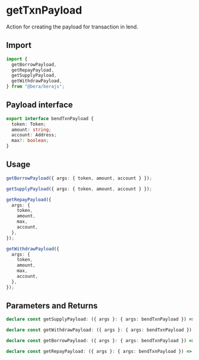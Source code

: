 # getTxnPayload

Action for creating the payload for transaction in lend.

## Import

```ts
import {
  getBorrowPayload,
  getRepayPayload,
  getSupplyPayload,
  getWithdrawPayload,
} from "@bera/berajs";
```

## Payload interface

```ts
export interface bendTxnPayload {
  token: Token;
  amount: string;
  account: Address;
  max?: boolean;
}
```

## Usage

```ts
getBorrowPayload({ args: { token, amount, account } });

getSupplyPayload({ args: { token, amount, account } });

getRepayPayload({
  args: {
    token,
    amount,
    max,
    account,
  },
});

getWithdrawPayload({
  args: {
    token,
    amount,
    max,
    account,
  },
});
```

## Parameters and Returns

```ts
declare const getSupplyPayload: ({ args }: { args: bendTxnPayload }) => (number | bigint | `0x${string}`)[];

declare const getWithdrawPayload: ({ args }: { args: bendTxnPayload }) => (bigint | `0x${string}`)[];

declare const getBorrowPayload: ({ args }: { args: bendTxnPayload }) => (number | bigint | `0x${string}`)[];

declare const getRepayPayload: ({ args }: { args: bendTxnPayload }) => (number | bigint | `0x${string}`)[];
```
